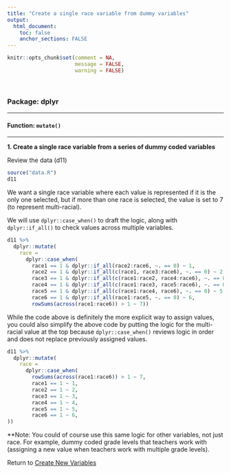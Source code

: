 ```yaml
---
title: "Create a single race variable from dummy variables"
output: 
  html_document:
    toc: false
    anchor_sections: FALSE
---
```


```r
knitr::opts_chunk$set(comment = NA,
                      message = FALSE,
                      warning = FALSE)
```

<br>

### Package: dplyr

---

#### Function: `mutate()`

---

**1\. Create a single race variable from a series of dummy coded variables**

Review the data (d11)

```r

source("data.R")
d11

```

We want a single race variable where each value is represented if it is the only one selected, but if more than one race is selected, the value is set to 7 (to represent multi-racial).

We will use `dplyr::case_when()` to draft the logic, along with `dplyr::if_all()` to check values across multiple variables.

```r

d11 %>%
  dplyr::mutate(
    race = 
      dplyr::case_when(
        race1 == 1 & dplyr::if_all(race2:race6, ~. == 0) ~ 1,
        race2 == 1 & dplyr::if_all(c(race1, race3:race6), ~. == 0) ~ 2,
        race3 == 1 & dplyr::if_all(c(race1:race2, race4:race6), ~. == 0) ~ 3,
        race4 == 1 & dplyr::if_all(c(race1:race3, race5:race6), ~. == 0) ~ 4,
        race5 == 1 & dplyr::if_all(c(race1:race4, race6), ~. == 0) ~ 5,
        race6 == 1 & dplyr::if_all(race1:race5, ~. == 0) ~ 6,
        rowSums(across(race1:race6)) > 1 ~ 7))

```

While the code above is definitely the more explicit way to assign values, you could also simplify the above code by putting the logic for the multi-racial value at the top because `dplyr::case_when()` reviews logic in order and does not replace previously assigned values.


```r

d11 %>%
  dplyr::mutate(
    race = 
      dplyr::case_when(
        rowSums(across(race1:race6)) > 1 ~ 7,
        race1 == 1 ~ 1,
        race2 == 1 ~ 2,
        race3 == 1 ~ 3,
        race4 == 1 ~ 4,
        race5 == 1 ~ 5,
        race6 == 1 ~ 6,
))

```

**Note: You could of course use this same logic for other variables, not just race. For example, dummy coded grade levels that teachers work with (assigning a new value when teachers work with multiple grade levels).

Return to [Create New Variables](https://github.com/Cghlewis/data-wrangling-functions/wiki/Create New Variables)
